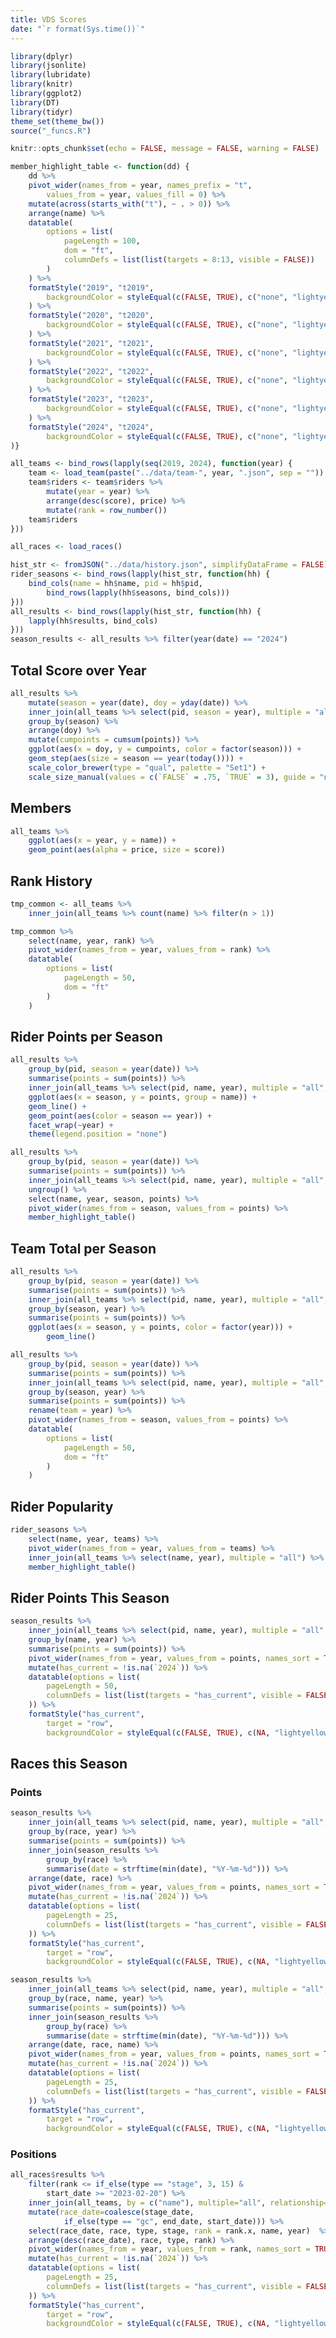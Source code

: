 ```yaml
---
title: VDS Scores
date: "`r format(Sys.time())`"
---
```


```r
library(dplyr)
library(jsonlite)
library(lubridate)
library(knitr)
library(ggplot2)
library(DT)
library(tidyr)
theme_set(theme_bw())
source("_funcs.R")

knitr::opts_chunk$set(echo = FALSE, message = FALSE, warning = FALSE)

member_highlight_table <- function(dd) {
    dd %>%
    pivot_wider(names_from = year, names_prefix = "t",
        values_from = year, values_fill = 0) %>%
    mutate(across(starts_with("t"), ~ . > 0)) %>%
    arrange(name) %>%
    datatable(
        options = list(
            pageLength = 100,
            dom = "ft",
            columnDefs = list(list(targets = 8:13, visible = FALSE))
        )
    ) %>%
    formatStyle("2019", "t2019",
        backgroundColor = styleEqual(c(FALSE, TRUE), c("none", "lightyellow"))
    ) %>%
    formatStyle("2020", "t2020",
        backgroundColor = styleEqual(c(FALSE, TRUE), c("none", "lightyellow"))
    ) %>%
    formatStyle("2021", "t2021",
        backgroundColor = styleEqual(c(FALSE, TRUE), c("none", "lightyellow"))
    ) %>%
    formatStyle("2022", "t2022",
        backgroundColor = styleEqual(c(FALSE, TRUE), c("none", "lightyellow"))
    ) %>%
    formatStyle("2023", "t2023",
        backgroundColor = styleEqual(c(FALSE, TRUE), c("none", "lightyellow"))
    ) %>%
    formatStyle("2024", "t2024",
        backgroundColor = styleEqual(c(FALSE, TRUE), c("none", "lightyellow"))
)}
```

```r
all_teams <- bind_rows(lapply(seq(2019, 2024), function(year) {
    team <- load_team(paste("../data/team-", year, ".json", sep = ""))
    team$riders <- team$riders %>%
        mutate(year = year) %>%
        arrange(desc(score), price) %>%
        mutate(rank = row_number())
    team$riders
}))

all_races <- load_races()

hist_str <- fromJSON("../data/history.json", simplifyDataFrame = FALSE)
rider_seasons <- bind_rows(lapply(hist_str, function(hh) {
    bind_cols(name = hh$name, pid = hh$pid, 
        bind_rows(lapply(hh$seasons, bind_cols)))
}))
all_results <- bind_rows(lapply(hist_str, function(hh) {
    lapply(hh$results, bind_cols)
}))
season_results <- all_results %>% filter(year(date) == "2024")
```

## Total Score over Year

```r
all_results %>%
    mutate(season = year(date), doy = yday(date)) %>%
    inner_join(all_teams %>% select(pid, season = year), multiple = "all", relationship="many-to-many") %>%
    group_by(season) %>%
    arrange(doy) %>%
    mutate(cumpoints = cumsum(points)) %>%
    ggplot(aes(x = doy, y = cumpoints, color = factor(season))) +
    geom_step(aes(size = season == year(today()))) +
    scale_color_brewer(type = "qual", palette = "Set1") +
    scale_size_manual(values = c(`FALSE` = .75, `TRUE` = 3), guide = "none")
```

## Members

```r
all_teams %>%
    ggplot(aes(x = year, y = name)) +
    geom_point(aes(alpha = price, size = score))
```

## Rank History

```r
tmp_common <- all_teams %>%
    inner_join(all_teams %>% count(name) %>% filter(n > 1))

tmp_common %>%
    select(name, year, rank) %>%
    pivot_wider(names_from = year, values_from = rank) %>%
    datatable(
        options = list(
            pageLength = 50,
            dom = "ft"
        )
    )
```

## Rider Points per Season

```r
all_results %>%
    group_by(pid, season = year(date)) %>%
    summarise(points = sum(points)) %>%
    inner_join(all_teams %>% select(pid, name, year), multiple = "all", relationship="many-to-many") %>%
    ggplot(aes(x = season, y = points, group = name)) +
    geom_line() +
    geom_point(aes(color = season == year)) +
    facet_wrap(~year) +
    theme(legend.position = "none")
```

```r
all_results %>%
    group_by(pid, season = year(date)) %>%
    summarise(points = sum(points)) %>%
    inner_join(all_teams %>% select(pid, name, year), multiple = "all", relationship="many-to-many") %>%
    ungroup() %>%
    select(name, year, season, points) %>%
    pivot_wider(names_from = season, values_from = points) %>%
    member_highlight_table()
```

## Team Total per Season

```r
all_results %>%
    group_by(pid, season = year(date)) %>%
    summarise(points = sum(points)) %>%
    inner_join(all_teams %>% select(pid, name, year), multiple = "all", relationship="many-to-many") %>%
    group_by(season, year) %>%
    summarise(points = sum(points)) %>%
    ggplot(aes(x = season, y = points, color = factor(year))) +
        geom_line()
```

```r
all_results %>%
    group_by(pid, season = year(date)) %>%
    summarise(points = sum(points)) %>%
    inner_join(all_teams %>% select(pid, name, year), multiple = "all", relationship="many-to-many") %>%
    group_by(season, year) %>%
    summarise(points = sum(points)) %>%
    rename(team = year) %>%
    pivot_wider(names_from = season, values_from = points) %>%
    datatable(
        options = list(
            pageLength = 50,
            dom = "ft"
        )
    )
```

## Rider Popularity

```r
rider_seasons %>%
    select(name, year, teams) %>%
    pivot_wider(names_from = year, values_from = teams) %>%
    inner_join(all_teams %>% select(name, year), multiple = "all") %>%
    member_highlight_table()
```

## Rider Points This Season

```r
season_results %>%
    inner_join(all_teams %>% select(pid, name, year), multiple = "all", relationship="many-to-many") %>%
    group_by(name, year) %>%
    summarise(points = sum(points)) %>%
    pivot_wider(names_from = year, values_from = points, names_sort = TRUE) %>%
    mutate(has_current = !is.na(`2024`)) %>%
    datatable(options = list(
        pageLength = 50,
        columnDefs = list(list(targets = "has_current", visible = FALSE))
    )) %>%
    formatStyle("has_current",
        target = "row",
        backgroundColor = styleEqual(c(FALSE, TRUE), c(NA, "lightyellow")))

```

## Races this Season

### Points

```r
season_results %>%
    inner_join(all_teams %>% select(pid, name, year), multiple = "all", relationship="many-to-many") %>%
    group_by(race, year) %>%
    summarise(points = sum(points)) %>%
    inner_join(season_results %>%
        group_by(race) %>%
        summarise(date = strftime(min(date), "%Y-%m-%d"))) %>%
    arrange(date, race) %>%
    pivot_wider(names_from = year, values_from = points, names_sort = TRUE) %>%
    mutate(has_current = !is.na(`2024`)) %>%
    datatable(options = list(
        pageLength = 25,
        columnDefs = list(list(targets = "has_current", visible = FALSE))
    )) %>%
    formatStyle("has_current",
        target = "row",
        backgroundColor = styleEqual(c(FALSE, TRUE), c(NA, "lightyellow")))

```

```r
season_results %>%
    inner_join(all_teams %>% select(pid, name, year), multiple = "all", relationship="many-to-many") %>%
    group_by(race, name, year) %>%
    summarise(points = sum(points)) %>%
    inner_join(season_results %>%
        group_by(race) %>%
        summarise(date = strftime(min(date), "%Y-%m-%d"))) %>%
    arrange(date, race, name) %>%
    pivot_wider(names_from = year, values_from = points, names_sort = TRUE) %>%
    mutate(has_current = !is.na(`2024`)) %>%
    datatable(options = list(
        pageLength = 25,
        columnDefs = list(list(targets = "has_current", visible = FALSE))
    )) %>%
    formatStyle("has_current",
        target = "row",
        backgroundColor = styleEqual(c(FALSE, TRUE), c(NA, "lightyellow")))

```

### Positions

```r
all_races$results %>%
    filter(rank <= if_else(type == "stage", 3, 15) &
        start_date >= "2023-02-20") %>%
    inner_join(all_teams, by = c("name"), multiple="all", relationship="many-to-many") %>%
    mutate(race_date=coalesce(stage_date,
            if_else(type == "gc", end_date, start_date))) %>%
    select(race_date, race, type, stage, rank = rank.x, name, year)  %>%
    arrange(desc(race_date), race, type, rank) %>%
    pivot_wider(names_from = year, values_from = rank, names_sort = TRUE) %>%
    mutate(has_current = !is.na(`2024`)) %>%
    datatable(options = list(
        pageLength = 25,
        columnDefs = list(list(targets = "has_current", visible = FALSE))
    )) %>%
    formatStyle("has_current",
        target = "row",
        backgroundColor = styleEqual(c(FALSE, TRUE), c(NA, "lightyellow")))
```